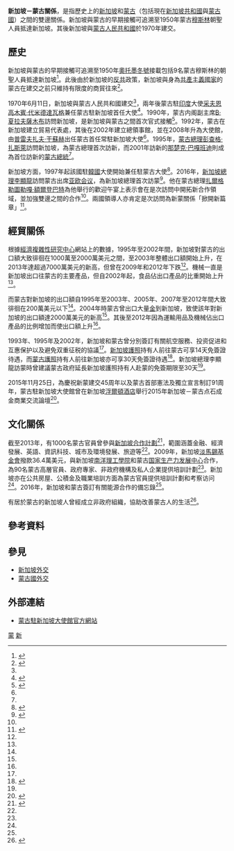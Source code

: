 {{Infobox bilateral relations|新加坡－蒙古|Singapore|Mongolia}}
'''新加坡－蒙古關係'''，是指歷史上的[[新加坡歷史|新加坡]]和[[蒙古歷史|蒙古]]（包括現在[[新加坡共和國|新加坡共和國]]與[[蒙古國|蒙古國]]）之間的雙邊關係。新加坡與蒙古的早期接觸可追溯至1950年蒙古[[穆斯林|穆斯林]]朝聖人員抵達新加坡。其後新加坡與[[蒙古人民共和國|蒙古人民共和國]]於1970年建交。
==歷史==
新加坡與蒙古的早期接觸可追溯至1950年[[奧托墨冬號|奧托墨冬號]]接載包括9名蒙古穆斯林的朝聖人員抵達新加坡<ref>{{cite news|url=http://eresources.nlb.gov.sg/newspapers/Digitised/Article/straitstimes19501121-1.2.109.aspx?q=Mongolia+SIngapore&mode=advanced&f_df=19500101&f_dt=19501231&page=1&sort=relevance&token=singapore%2cmongolia&sessionid=56a7da60eef04d24a5205368b23ecb61|title=222 Pilgrims Arrive|publisher=The Straits Times|date=1950-11-21|accessdate=2016-07-19}}</ref>。此後由於新加坡的[[反共|反共]]政策，新加坡與身為[[共產主義國家|共產主義國家]]的蒙古在建交之前只維持有限度的商貿往來<ref>{{cite news|url=http://eresources.nlb.gov.sg/newspapers/Digitised/Article/straitstimes19690526-1.2.74.aspx?q=Mongolia+SIngapore&mode=advanced&f_df=19690101&f_dt=19691231&page=1&sort=relevance&token=singapore%2cmongolia&sessionid=1143227ffab34c6182e5f5a40724f6db|title=Licensing law over goods from 11 nations|publisher=The Straits Times|date=1969-05-26|accessdate=2016-07-19}}</ref>。

1970年6月11日，新加坡與蒙古人民共和國建交<ref name=mngembassy />，兩年後蒙古駐[[印度|印度]]大使[[采夫恩高木賓·代米德達瓦格|采夫恩高木賓·代米德達瓦格]]兼任蒙古駐新加坡首任大使<ref>{{cite news|url=http://eresources.nlb.gov.sg/newspapers/Digitised/Article/straitstimes19720205-1.2.23.aspx?q=Mongolia+Singapore&page=1&sort=relevance&token=singapore%2cmongolia&sessionid=6e758be3dde74a9bac65db7c0e8081a4|title=First Mongolia Ambassador|publisher=The Straits Times|date=1972-02-05|accessdate=2016-07-20|archive-date=2016-09-16|archive-url=https://web.archive.org/web/20160916202913/http://eresources.nlb.gov.sg/newspapers/Digitised/Article/straitstimes19720205-1.2.23.aspx?q=Mongolia+Singapore&page=1&sort=relevance&token=singapore%2cmongolia&sessionid=6e758be3dde74a9bac65db7c0e8081a4|dead-url=no}}</ref>。1990年，蒙古内阁副主席[[B·夏拉夫薩木布|B·夏拉夫薩木布]]訪問新加坡，是新加坡與蒙古之間首次官式接觸<ref name=mngembassy>{{cite web|url=http://mongolianembassy.sg/mongolia-singapore-relations/#.V42XU7h97IU|title=Mongolia-Singapore Relations|publisher=Embassy of Mongolia in Singapore|accessdate=2016-07-19|archive-date=2020-08-09|archive-url=https://web.archive.org/web/20200809195544/http://mongolianembassy.sg/mongolia-singapore-relations/#.V42XU7h97IU|dead-url=no}}</ref>。1992年，蒙古在新加坡建立貿易代表處，其後在2002年建立總領事館，並在2008年升為大使館，由[[普雷夫扎夫·干蘇赫|普雷夫扎夫·干蘇赫]]出任蒙古首任常駐新加坡大使<ref name=mngembassy />。1995年，[[蒙古總理|蒙古總理]][[彭查格·扎斯萊|彭查格·扎斯萊]]訪問新加坡，為蒙古總理首次訪新，而2001年訪新的[[那楚克·巴嘎班迪|那楚克·巴嘎班迪]]則成為首位訪新的[[蒙古總統|蒙古總統]]<ref name=mngembassy />。

新加坡方面，1997年起該國駐[[韓國|韓國]]大使開始兼任駐蒙古大使<ref>{{cite news|title=BG Teo appointed envoy to Mongolia|publisher=The Straits Times|date=1997-04-02}}</ref>。2016年，[[新加坡總理|新加坡總理]][[李顯龍|李顯龍]]訪問蒙古出席[[亚欧会议|亚欧会议]]，為新加坡總理首次訪蒙<ref>{{cite news|url=http://www.zaobao.com/realtime/singapore/story20160712-639939|title=李总理明起访问蒙古国|publisher=聯合早報|date=2016-07-12|accessdate=2016-07-19}}</ref>。他在蒙古總理[[扎爾格勒圖勒嘎·額爾登巴特|扎爾格勒圖勒嘎·額爾登巴特]]為他舉行的歡迎午宴上表示會在是次訪問中開拓新合作領域，並加強雙邊之間的合作<ref name=haiwainet />。兩國領導人亦肯定是次訪問為新蒙關係「掀開新篇章」<ref name=haiwainet>{{cite web|url=http://singapore.haiwainet.cn/n/2016/0715/c456212-30096936.html|publisher=海外網|title=李显龙与蒙古国总统会晤 见证能源合作备忘录签署|date=2016-07-15|accessdate=2016-07-19|archive-date=2019-05-22|archive-url=https://web.archive.org/web/20190522024708/http://singapore.haiwainet.cn/n/2016/0715/c456212-30096936.html|dead-url=no}}</ref>。

==經貿關係==
{{Gallery
|title=新加坡與蒙古貿易（1995年至2014年）
|width=480
|height=210
|align=center
|lines=1
|File:Singapore's exports to Mongolia.svg|新加坡到蒙古的出口貿易<ref name=tradea>{{cite web|author1=Alexander Simoes|title=What does 新加坡 export to 蒙古? (1995-2014)|url=http://atlas.media.mit.edu/zh/visualize/stacked/hs92/export/sgp/mng/show/1995.2014/|website=Observatory of Economic Complexity|accessdate=2016-05-19|archive-date=2019-06-01|archive-url=https://web.archive.org/web/20190601075425/https://atlas.media.mit.edu/zh/visualize/stacked/hs92/export/sgp/mng/show/1995.2014/|dead-url=no}}</ref>
|File:Mongolia's exports to Singapore.svg|蒙古到新加坡的出口貿易<ref name=tradeb>{{cite web|author1=Alexander Simoes|title=What does 蒙古 export to 新加坡? (1995-2014)|url=http://atlas.media.mit.edu/zh/visualize/stacked/hs92/export/mng/sgp/show/1995.2014/|website=Observatory of Economic Complexity|accessdate=2016-05-19|archive-date=2019-05-30|archive-url=https://web.archive.org/web/20190530195536/https://atlas.media.mit.edu/zh/visualize/stacked/hs92/export/mng/sgp/show/1995.2014/|dead-url=no}}</ref>
}}
根據[[經濟複雜性研究中心|經濟複雜性研究中心]]網站上的數據，1995年至2002年間，新加坡對蒙古的出口額大致徘徊在1000萬至2000萬美元之間，至2003年整體出口額開始上升，在2013年達超過7000萬美元的新高，但曾在2009年和2012年下跌<ref name=tradea />。機械一直是新加坡出口往蒙古的主要產品，但自2002年起，食品佔出口產品的比重開始上升<ref name=tradea />。

而蒙古對新加坡的出口額自1995年至2003年、2005年、2007年至2012年間大致徘徊在200萬美元以下<ref name=tradeb />。2004年時蒙古曾出口大量[[金|金]]到新加坡，致使該年對新加坡的出口額達2000萬美元的新高<ref name=tradeb />。其後至2012年因為運輸用品及機械佔出口產品的比例增加而使出口額上升<ref name=tradeb />。

1993年、1995年及2002年，新加坡和蒙古曾分別簽訂有關航空服務、投资促进和互惠保护以及避免双重征税的協議<ref name=mngembassy />。[[新加坡護照|新加坡護照]]持有人前往蒙古可享14天免簽證待遇，而[[蒙古護照|蒙古護照]]持有人前往新加坡亦可享30天免簽證待遇<ref name=zaobao2>{{cite news|url=http://www.zaobao.com/znews/singapore/story20160714-641296|title=国人到蒙古免签证期有望延伸|publisher=聯合早報|date=2016-07-14|accessdate=2016-07-19}}</ref>。新加坡總理李顯龍訪蒙時曾建議蒙古政府延長新加坡護照持有人赴蒙的免簽期限至30天<ref name=zaobao2 />。

2015年11月25日，為慶祝新蒙建交45周年以及蒙古首部憲法及獨立宣言制訂91周年，蒙古駐新加坡大使館曾在新加坡[[浮爾頓酒店|浮爾頓酒店]]舉行2015年新加坡－蒙古点石成金商業交流論壇<ref>{{cite web|url=http://www.mfa.gov.mn/?p=30174|title=MONGOLIA AND SINGAPORE CELEBRATES THE 45TH ANNIVERSARY OF DIPLOMATIC RELATIONS|publisher=Монгол улсын Гадаад Хэргийн Яам|accessdate=2016-07-19|archive-date=2016-07-19|archive-url=https://archive.today/20160719034431/http://www.mfa.gov.mn/?p=30174|dead-url=yes}}</ref>。

==文化關係==
截至2013年，有1000名蒙古官員曾參與[[新加坡合作計劃|新加坡合作計劃]]<ref name=istana>{{cite web|url=http://www.istana.gov.sg/news/speeches/2013/toast-speech-president-tony-tan-keng-yam-the-state-banquet-hosted-honour-his|title=TOAST SPEECH BY PRESIDENT TONY TAN KENG YAM AT THE STATE BANQUET HOSTED IN HONOUR OF HIS EXCELLENCY TSAKHIA ELBEGDORJ, PRESIDENT OF MONGOLIA, 25 NOVEMBER 2013|publisher=The Istana|accessdate=2016-07-19|deadurl=yes|archiveurl=https://web.archive.org/web/20161224031747/http://www.istana.gov.sg/news/speeches/2013/toast-speech-president-tony-tan-keng-yam-the-state-banquet-hosted-honour-his|archivedate=2016年12月24日}}</ref>，範圍涵蓋金融、經濟發展、英語、資訊科技、城市及環境發展、旅遊等<ref name=mngembassy />。2009年，新加坡[[淡馬錫基金會|淡馬錫基金會]]撥款36.4萬美元，與新加坡[[南洋理工學院|南洋理工學院]]和蒙古[[国家生产力发展中心|国家生产力发展中心]]合作，為90名蒙古高層官員、政府專家、非政府機構及私人企業提供培訓計劃<ref name=mngembassy />。新加坡亦在公共房屋、公積金及職業培訓方面為蒙古官員提供培訓計劃和考察访问<ref name=istana />。2016年，新加坡和蒙古簽訂有關能源合作的備忘錄<ref name=haiwainet />。

有居於蒙古的新加坡人曾經成立非政府組織，協助改善蒙古人的生活<ref>{{cite news|url=http://beltandroad.zaobao.com/beltandroad/news/story20160714-640935|title=李总理： 与蒙古政府合作 探讨让国人更方便往来|publisher=聯合早報|date=2016-07-14|accessdate=2016-07-19|archive-date=2019-05-21|archive-url=https://web.archive.org/web/20190521115954/http://beltandroad.zaobao.com/beltandroad/news/story20160714-640935|dead-url=no}}</ref>。
==參考資料==
{{reflist|2}}
==參見==
*[[新加坡外交|新加坡外交]]
*[[蒙古國外交|蒙古國外交]]
==外部連結==
*[http://mongolianembassy.sg/ 蒙古駐新加坡大使館官方網站] {{Wayback|url=http://mongolianembassy.sg/ |date=20190521152056 }}
{{新加坡外交}}
{{蒙古國外交}}
[[Category:新加坡雙邊關係|蒙]]
[[Category:蒙古國雙邊關係|新]]